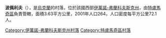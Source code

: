 {{coord|48|52|56|N|25|2|20|E|scale:30000|display=title}}

'''波佩利夫'''（{{lang-uk|Попелів}}），是[[烏克蘭|烏克蘭]]的村落，位於該國西部[[伊萬諾-弗蘭科夫斯克州|伊萬諾-弗蘭科夫斯克州]]，由[[特盧馬奇區|特盧馬奇區]]負責管轄，面積3.63平方公里，2001年人口264，人口密度每平方公里72.1人。

{{DEFAULTSORT:Попелів}}
[[Category:伊萬諾-弗蘭科夫斯克州村落|Category:伊萬諾-弗蘭科夫斯克州村落]]
[[Category:特盧馬奇區村落|Category:特盧馬奇區村落]]


{{IvanoFrankivsk-geo-stub}}